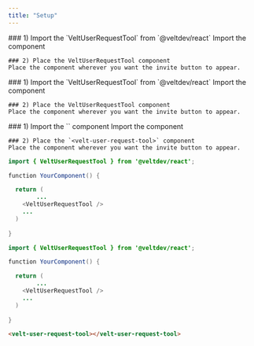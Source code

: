 ```yaml
---
title: "Setup"
---
```


<Tabs>
  <Tab title="React">
    ### 1) Import the `VeltUserRequestTool` from `@veltdev/react`
    Import the component

    ### 2) Place the VeltUserRequestTool component
    Place the component wherever you want the invite button to appear.

  </Tab>
  <Tab title="Next.js">
    ### 1) Import the `VeltUserRequestTool` from `@veltdev/react`
    Import the component

    ### 2) Place the VeltUserRequestTool component
    Place the component wherever you want the invite button to appear.


  </Tab>
  <Tab title="HTML">
    ### 1) Import the `<velt-user-request-tool>` component
    Import the component

    ### 2) Place the `<velt-user-request-tool>` component
    Place the component wherever you want the invite button to appear.


  </Tab>
</Tabs>

<RequestExample>

```java React
import { VeltUserRequestTool } from '@veltdev/react';

function YourComponent() {

  return (
		...
    <VeltUserRequestTool />
    ...
  )
  
}
```

```java Next.js
import { VeltUserRequestTool } from '@veltdev/react';

function YourComponent() {

  return (
		...
    <VeltUserRequestTool />
    ...
  )
  
}
```

```html HTML
<velt-user-request-tool></velt-user-request-tool>
```

</RequestExample>

